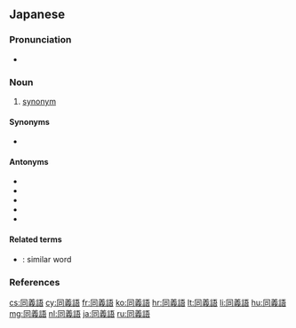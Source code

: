 ==Japanese==
{{ja-kanjitab|どう|ぎ|ご|yomi=o}}

===Pronunciation===
* {{ja-pron|どうぎご|y=o|acc=0|acc_ref=NHK}}

===Noun===
{{ja-noun|どうぎご}}

# {{lb|ja|linguistics|sort=とうぎご'}} [[synonym]]

====Synonyms====
* {{ja-r|同意語|どういご}}

====Antonyms====
* {{ja-r|対義語|たいぎご}}
* {{ja-r|反義語|はんぎご}}
* {{ja-r|反意語|はんいご}}
* {{ja-r|反対語|はんたいご}}
* {{ja-r|対語|ついご}}

====Related terms====
* {{ja-r|類義語|るいぎご}}: similar word

===References===
<references/>

[[cs:同義語]]
[[cy:同義語]]
[[fr:同義語]]
[[ko:同義語]]
[[hr:同義語]]
[[lt:同義語]]
[[li:同義語]]
[[hu:同義語]]
[[mg:同義語]]
[[nl:同義語]]
[[ja:同義語]]
[[ru:同義語]]